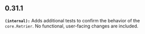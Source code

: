 ## 0.31.1
**`(internal):`** Adds additional tests to confirm the behavior of the `core.Retrier`.
No functional, user-facing changes are included.

